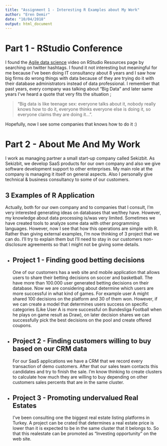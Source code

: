```yaml
---
title: "Assignment 1 - Interesting R Examples about My Work"
author: "Eren Demir"
date: "10/04/2018"
output: html_document
---
```


# Part 1 - RStudio Conference

I found the [Agile data science](https://www.rstudio.com/resources/videos/agile-data-science/) video on RStudio Resources page by searching on twitter hashtags. I found it not interesting but meaningful for me because I've been doing IT consultancy about 8 years and I saw how big firms do wrong things with data because of they are trying do it with their database administrators instead of data professional. I remember that past years, every company was talking about "Big Data" and later same years I've heard a quote that very fits the situation ;

> "Big data is like teenage sex: everyone talks about it, nobody really knows how to do it, everyone thinks everyone else is doing it, so everyone claims they are doing it...". 

Hopefully, now I see some companies that knows how to do it :)

# Part 2 - About Me And My Work

I work as managing partner a small start-up company called Sekizbit. As Sekizbit, we develop SaaS products for our own company and also we give software development support to other enterprises. My main role at the company is managing it itself on general aspects. Also I personally give technical & business consultancy to some of our customers. 

## 3 Examples of R Application

Actually, both for our own company and to companies that I consult, I'm very interested generating ideas on databases that we/they have. However, my knowledge about data processing is/was very limited. Sometimes we have created tools to analyze some data with other programming languages. However, now I see that how this operations are simple with R. Rather than giving external examples, I'm now thinking of 3 project that we can do. I'll try to explain them but I'll need to stay in our customers non-disclosure agreements so that I might not be giving some details.

+ ## Project 1 - Finding good betting decisions
One of our customers has a web site and mobile application that allows users to share their betting decisions on soccer and basketball. The have more than 100.000 user generated betting decisions on their database. Now we are considering about determine which users are more successful in what kind of games. For example user A might shared 100 decisions on the platform and 30 of them won. However, if we can create a model that determines users success on specific categories (Like User A is more successful on Bundesliga Football when he plays on game result as Draw), on later decision shares we can successfully pick the best decisions on the pool and create offered coupons.

+ ## Project 2 - Finding customers willing to buy based on our CRM data
For our SaaS applications we have a CRM that we record every transaction of demo customers. After that our sales team contacts this candidates and try to finish the sale. I'm know thinking to create clusters to calculate how much they are willing to buy depending on other customers sales percents that are in the same cluster.

+ ## Project 3 - Promoting undervalued Real Estates 
I've been consulting one the biggest real estate listing platforms in Turkey. A project can be crated that determines a real estate price is lower than it is expected to be in the same cluster that it belongs to. So that this realestate can be promoted as "Investing opportunity" on the web site. 



